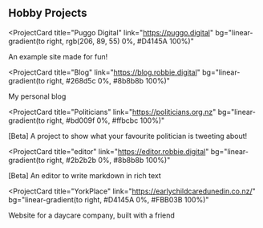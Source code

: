 ## Hobby Projects


<ProjectCard
  title="Puggo Digital"
  link="https://puggo.digital"
  bg="linear-gradient(to right, rgb(206, 89, 55) 0%, #D4145A 100%)"
>
  An example site made for fun!
</ProjectCard>

<ProjectCard
  title="Blog"
  link="https://blog.robbie.digital"
  bg="linear-gradient(to right, #268d5c 0%, #8b8b8b 100%)"
>
  My personal blog
</ProjectCard>

<ProjectCard
  title="Politicians"
  link="https://politicians.org.nz"
  bg="linear-gradient(to right, #bd009f 0%, #ffbcbc 100%)"
>
  [Beta] A project to show what your favourite politician is tweeting about!
</ProjectCard>

<ProjectCard
  title="editor"
  link="https://editor.robbie.digital"
  bg="linear-gradient(to right, #2b2b2b 0%, #8b8b8b 100%)"
>
  [Beta] An editor to write markdown in rich text
</ProjectCard>

<ProjectCard
  title="YorkPlace"
  link="https://earlychildcaredunedin.co.nz/"
  bg="linear-gradient(to right, #D4145A 0%, #FBB03B 100%)"
>
  Website for a daycare company, built with a friend
</ProjectCard>
